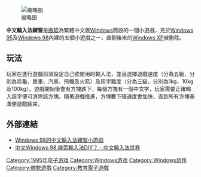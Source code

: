 {{NoteTA
| G1=Windows
}}

[[File:C-input.png|缩略图]]

'''中文輸入法練習'''是[[微软|微软]]為繁體中文版[[Windows|Windows]]而設的一個小遊戲，見於[[Windows_95|Windows 95]]及[[Windows_98|Windows 98]]內建的五個小遊戲之一，直到後來的[[Windows_XP|Windows XP]]被刪除。

== 玩法 ==

玩家在進行遊戲前須設定自己欲使用的輸入法，並且選擇遊戲速度（分為五級，分別為烏龜、單車、汽車、飛機及火箭）及用字難度（分為三級，分別為1kg、10kg及100kg）。遊戲開始後會有方塊跌下，每個方塊有一個中文字，玩家需要正確輸入該字便可消除該方塊。隨著遊戲推進，方塊數下降速度會加快，直到所有方塊塞滿便遊戲結束。

== 外部連結 ==

* [http://blog.xuite.net/abcd1233108/twblog/150566357-Windows+98%E7%9A%84%E4%B8%AD%E6%96%87%E8%BC%B8%E5%85%A5%E6%B3%95%E7%B7%B4%E7%BF%92%E5%B0%8F%E9%81%8A%E6%88%B2 Windows 98的中文輸入法練習小遊戲]{{Wayback|url=http://blog.xuite.net/abcd1233108/twblog/150566357-Windows+98%E7%9A%84%E4%B8%AD%E6%96%87%E8%BC%B8%E5%85%A5%E6%B3%95%E7%B7%B4%E7%BF%92%E5%B0%8F%E9%81%8A%E6%88%B2 |date=20160702122215 }}
* [http://input.foruto.com/introduce/introduce_article033.htm 中文Windows 98 能否輸入法DIY？ - 中文輸入法世界]{{Wayback|url=http://input.foruto.com/introduce/introduce_article033.htm |date=20151018020826 }}

{{Microsoft Windows components}}

[[Category:1995年电子游戏|Category:1995年电子游戏]]
[[Category:Windows游戏|Category:Windows游戏]]
[[Category:Windows组件|Category:Windows组件]]
[[Category:微軟遊戲|Category:微軟遊戲]]
[[Category:教育電子遊戲|Category:教育電子遊戲]]

{{IME-stub}}
{{Windows-stub}}